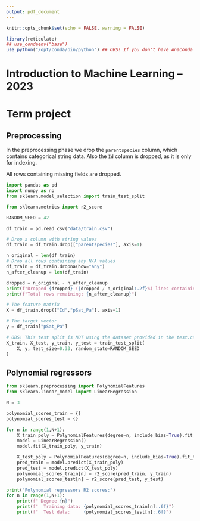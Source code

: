 ```yaml
---
output: pdf_document
---
```

```r
knitr::opts_chunk$set(echo = FALSE, warning = FALSE)

library(reticulate)
## use_condaenv("base")
use_python("/opt/conda/bin/python") ## OBS! If you don't have Anaconda environment active, comment out this line
```

# Introduction to Machine Learning -- 2023

# Term project

## Preprocessing

In the preprocessing phase we drop the `parentspecies` column, which contains categorical string data. Also the `Id` column is dropped, as it is only for indexing.

All rows containing missing fields are dropped.

```python
import pandas as pd
import numpy as np
from sklearn.model_selection import train_test_split

from sklearn.metrics import r2_score

RANDOM_SEED = 42

df_train = pd.read_csv("data/train.csv")

# Drop a column with string values
df_train = df_train.drop(["parentspecies"], axis=1)

n_original = len(df_train)
# Drop all rows containing any N/A values
df_train = df_train.dropna(how="any")
n_after_cleanup = len(df_train)

dropped = n_original - n_after_cleanup
print(f"Dropped {dropped} ({dropped / n_original:.2f}%) lines containing missing values.")
print(f"Total rows remaining: {n_after_cleanup}")

# The feature matrix
X = df_train.drop(["Id","pSat_Pa"], axis=1)

# The target vector
y = df_train["pSat_Pa"]

# OBS! This test split is NOT using the dataset provided in the test.csv file
X_train, X_test, y_train, y_test = train_test_split(
    X, y, test_size=0.33, random_state=RANDOM_SEED
)

```

## Polynomial regressors

```python
from sklearn.preprocessing import PolynomialFeatures
from sklearn.linear_model import LinearRegression

N = 3

polynomial_scores_train = {}
polynomial_scores_test = {}

for n in range(1,N+1):
    X_train_poly = PolynomialFeatures(degree=n, include_bias=True).fit_transform(X_train)
    model = LinearRegression()
    model.fit(X_train_poly, y_train)

    X_test_poly = PolynomialFeatures(degree=n, include_bias=True).fit_transform(X_test)
    pred_train = model.predict(X_train_poly)
    pred_test = model.predict(X_test_poly)
    polynomial_scores_train[n] = r2_score(pred_train, y_train)
    polynomial_scores_test[n] = r2_score(pred_test, y_test)

```

```python
print("Polynomial regressors R2 scores:")
for n in range(1,N+1):
    print(f" Degree {n}")
    print(f"  Training data: {polynomial_scores_train[n]:.6f}")
    print(f"  Test data:     {polynomial_scores_test[n]:.6f}")
```